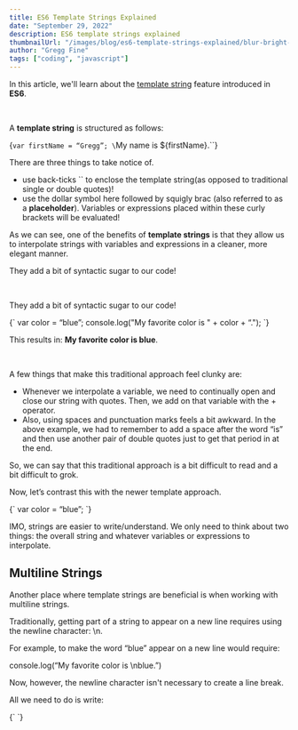 ```yaml
---
title: ES6 Template Strings Explained
date: "September 29, 2022"
description: ES6 template strings explained
thumbnailUrl: "/images/blog/es6-template-strings-explained/blur-bright-close-up-416381-1024x678__1594068755_108.53.93.92.jpg"
author: "Gregg Fine"
tags: ["coding", "javascript"]
---
```


In this article, we'll learn about the [template string](https://developer.mozilla.org/en-US/docs/Web/JavaScript/Reference/Template_literals) feature introduced in **ES6**.

<br />

A **template string** is structured as follows:

<SyntaxHighlighter language="javascript">{`var firstName = “Gregg”;
\`My name is \${firstName}.\``}</SyntaxHighlighter>

There are three things to take notice of.

- use back-ticks `` to enclose the template string(as opposed to traditional single or double quotes)!
- use the dollar symbol here followed by squigly brac (also referred to as a **placeholder**).
  Variables or expressions placed within these curly brackets will be evaluated!

As we can see, one of the benefits of **template strings** is that they allow us to interpolate strings with variables and expressions in a cleaner, more elegant manner.

They add a bit of syntactic sugar to our code!

<br />

They add a bit of syntactic sugar to our code!

<SyntaxHighlighter language="javascript">
  {`
var color = “blue”;
console.log("My favorite color is " + color + “.");
	`}
</SyntaxHighlighter>

This results in: **My favorite color is blue**.

<br />

A few things that make this traditional approach feel clunky are:

- Whenever we interpolate a variable, we need to continually open and close our string with quotes. Then, we add on that variable with the + operator.
- Also, using spaces and punctuation marks feels a bit awkward. In the above example, we had to remember to add a space after the word “is” and then use another pair of double quotes just to get that period in at the end.

So, we can say that this traditional approach is a bit difficult to read and a bit difficult to grok.

Now, let’s contrast this with the newer template approach.

<SyntaxHighlighter language="javascript">
  {`
var color = “blue”;
	`}
</SyntaxHighlighter>

IMO, strings are easier to write/understand. We only need to think about two things: the overall string and whatever variables or expressions to interpolate.

## Multiline Strings

Another place where template strings are beneficial is when working with multiline strings.

Traditionally, getting part of a string to appear on a new line requires using the newline character: \n.

For example, to make the word “blue” appear on a new line would require:

console.log(“My favorite color is \nblue.”)

Now, however, the newline character isn't necessary to create a line break.

All we need to do is write:

<SyntaxHighlighter language="javascript">
  {`
    `}

</SyntaxHighlighter>
